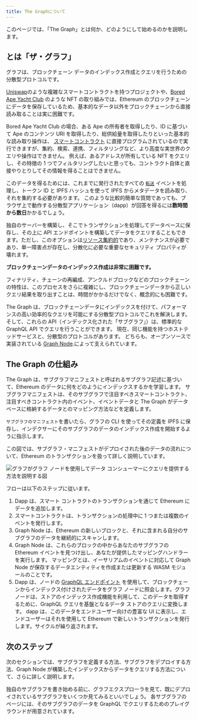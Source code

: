 ```yaml
---
title: The Graphについて
---
```


このページでは、「The Graph」とは何か、どのようにして始めるのかを説明します。

## とは「ザ・グラフ」

グラフは、ブロックチェーン データのインデックス作成とクエリを行うための分散型プロトコルです。

[Uniswap](https://uniswap.org/)のような複雑なスマートコントラクトを持つプロジェクトや、[Bored Ape Yacht Club](https://boredapeyachtclub.com/) のような NFT の取り組みでは、Ethereum のブロックチェーンにデータを保存しているため、基本的なデータ以外をブロックチェーンから直接読み取ることは実に困難です。

Bored Ape Yacht Club の場合、ある Ape の所有者を取得したり、ID に基づいて Ape のコンテンツ URI を取得したり、総供給量を取得したりといった基本的な読み取り操作は、 [スマートコントラクト](https://etherscan.io/address/0xbc4ca0eda7647a8ab7c2061c2e118a18a936f13d#code) に直接プログラムされているので実行できますが、集約、検索、連携、フィルタリングなど、より高度な実世界のクエリや操作はできません。 例えば、あるアドレスが所有している NFT をクエリし、その特徴の 1 つでフィルタリングしたいと思っても、コントラクト自体と直接やりとりしてその情報を得ることはできません。

このデータを得るためには、これまでに発行されたすべての [`転送`](https://etherscan.io/address/0xbc4ca0eda7647a8ab7c2061c2e118a18a936f13d#code#L1746) イベントを処理し、トークン ID と IPFS ハッシュを使って IPFS からメタデータを読み取り、それを集約する必要があります。 このような比較的簡単な質問であっても、ブラウザ上で動作する分散型アプリケーション（dapp）が回答を得るには**数時間から数日**かかるでしょう。

独自のサーバーを構築し、そこでトランザクションを処理してデータベースに保存し、その上に API エンドポイントを構築してデータをクエリすることもできます。ただし、このオプションは[リソース集約的](/network/benefits/)であり、メンテナンスが必要であり、単一障害点が存在し、分散化に必要な重要なセキュリティ プロパティが壊れます。

**ブロックチェーンデータのインデックス作成は非常に困難です。**

フィナリティ、チェーンの再編成、アンクルドブロックなどのブロックチェーンの特性は、このプロセスをさらに複雑にし、ブロックチェーンデータから正しいクエリ結果を取り出すことは、時間がかかるだけでなく、概念的にも困難です。

The Graph は、ブロックチェーンデータにインデックスを付けて、パフォーマンスの高い効率的なクエリを可能にする分散型プロトコルでこれを解決します。 そして、これらの API（インデックス化された「サブグラフ」）は、標準的な GraphQL API でクエリを行うことができます。 現在、同じ機能を持つホストテッドサービスと、分散型のプロトコルがあります。 どちらも、オープンソースで実装されている [Graph Node](https://github.com/graphprotocol/graph-node).によって支えられています。

## The Graph の仕組み

The Graph は、サブグラフマニフェストと呼ばれるサブグラフ記述に基づいて、Ethereum のデータに何をどのようにインデックスするかを学習します。 サブグラフマニフェストは、そのサブグラフで注目すべきスマートコントラクト、注目すべきコントラクト内のイベント、イベントデータと The Graph がデータベースに格納するデータとのマッピング方法などを定義します。

`サブグラフのマニフェスト`を書いたら、グラフの CLI を使ってその定義を IPFS に保存し、インデクサーにそのサブグラフのデータのインデックス作成を開始するように指示します。

この図では、サブグラフ・マニフェストがデプロイされた後のデータの流れについて、Ethereum のトランザクションを扱って詳しく説明しています。

![グラフがグラフ ノードを使用してデータ コンシューマーにクエリを提供する方法を説明する図](/img/graph-dataflow.png)

フローは以下のステップに従います。

1. Dapp は、スマート コントラクトのトランザクションを通じて Ethereum にデータを追加します。
2. スマートコントラクトは、トランザクションの処理中に 1 つまたは複数のイベントを発行します。
3. Graph Node は、Ethereum の新しいブロックと、それに含まれる自分のサブグラフのデータを継続的にスキャンします。
4. Graph Node は、これらのブロックの中からあなたのサブグラフの Ethereum イベントを見つけ出し、あなたが提供したマッピングハンドラーを実行します。 マッピングとは、イーサリアムのイベントに対応して Graph Node が保存するデータエンティティを作成または更新する WASM モジュールのことです。
5. Dapp は、ノードの [GraphQL エンドポイント](https://graphql.org/learn/) を使用して、ブロックチェーンからインデックス付けされたデータをグラフ ノードに照会します。グラフ ノードは、ストアのインデックス作成機能を利用して、このデータを取得するために、GraphQL クエリを基盤となるデータ ストアのクエリに変換します。 dapp は、このデータをエンドユーザー向けの豊富な UI に表示し、エンドユーザーはそれを使用して Ethereum で新しいトランザクションを発行します。サイクルが繰り返されます。

## 次のステップ

次のセクションでは、サブグラフを定義する方法、サブグラフをデプロイする方法、Graph Node が構築したインデックスからデータをクエリする方法について、さらに詳しく説明します。

独自のサブグラフを書き始める前に、グラフエクスプローラを見て、既にデプロイされているサブグラフをいくつか見てみるといいでしょう。 各サブグラフのページには、そのサブグラフのデータを GraphQL でクエリするためのプレイグラウンドが用意されています。
